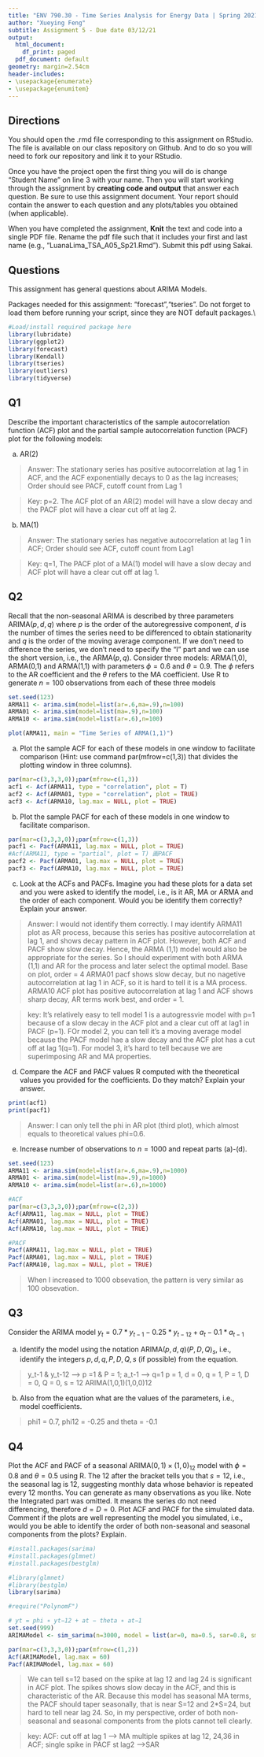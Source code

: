 ```yaml
---
title: "ENV 790.30 - Time Series Analysis for Energy Data | Spring 2021"
author: "Xueying Feng"
subtitle: Assignment 5 - Due date 03/12/21
output:
  html_document:
    df_print: paged
  pdf_document: default
geometry: margin=2.54cm
header-includes:
- \usepackage{enumerate}
- \usepackage{enumitem}
---
```

  
## Directions
  
You should open the .rmd file corresponding to this assignment on RStudio. The file is available on our class repository on Github. And to do so you will need to fork our repository and link it to your RStudio.  

Once you have the project open the first thing you will do is change "Student Name" on line 3 with your name. 
Then you will start working through the assignment by  **creating code and output** that answer each question. Be sure to use this assignment document. Your report should contain the answer to each question and any plots/tables you obtained (when applicable).

When you have completed the assignment, **Knit** the text and code into a single PDF file. Rename the pdf file such that it includes your first and last name (e.g., "LuanaLima_TSA_A05_Sp21.Rmd"). Submit this pdf using Sakai. 

## Questions 

This assignment has general questions about ARIMA Models. 

Packages needed for this assignment: "forecast","tseries". Do not forget to load them before running your script, since they are NOT default packages.\\

```r
#Load/install required package here
library(lubridate)
library(ggplot2)
library(forecast)  
library(Kendall)
library(tseries)
library(outliers)
library(tidyverse)
```


## Q1
Describe the important characteristics of the sample autocorrelation function (ACF) plot and the partial sample autocorrelation function (PACF) plot for the following models: 


(a) AR(2)

> Answer: The stationary series has positive autocorrelation at lag 1 in ACF, and the ACF exponentially decays to 0 as the lag increases; Order should see PACF, cutoff count from Lag 1

>Key: p=2. The ACF plot of an AR(2) model will have a slow decay and the PACF plot will have a clear cut off at lag 2.

(b) MA(1)

> Answer: The stationary series has negative autocorrelation at lag 1 in ACF; Order should see ACF, cutoff count from Lag1

>Key: q=1, The PACF plot of a MA(1) model will have a slow decay and ACF plot will have a clear cut off at lag 1.


## Q2
Recall that the non-seasonal ARIMA is described by three parameters ARIMA$(p,d,q)$ where $p$ is the order of the autoregressive component, $d$ is the number of times the series need to be differenced to obtain stationarity and $q$ is the order of the moving average component. If we don't need to difference the series, we don't need to specify the "I" part and we can use the short version, i.e., the ARMA$(p,q)$. Consider three models: ARMA(1,0), ARMA(0,1) and ARMA(1,1) with parameters $\phi=0.6$ and $\theta= 0.9$. The $\phi$ refers to the AR coefficient and the $\theta$ refers to the MA coefficient. Use R to generate $n=100$ observations from each of these three models

```r
set.seed(123)
ARMA11 <- arima.sim(model=list(ar=.6,ma=.9),n=100)
ARMA01 <- arima.sim(model=list(ma=.9),n=100)
ARMA10 <- arima.sim(model=list(ar=.6),n=100)

plot(ARMA11, main = "Time Series of ARMA(1,1)")
```


(a) Plot the sample ACF for each of these models in one window to facilitate comparison (Hint: use command par(mfrow=c(1,3)) that divides the plotting window in three columns). 

```r
par(mar=c(3,3,3,0));par(mfrow=c(1,3))
acf1 <- Acf(ARMA11, type = "correlation", plot = T)
acf2 <- Acf(ARMA01, type = "correlation", plot = TRUE)
acf3 <- Acf(ARMA10, lag.max = NULL, plot = TRUE)
```


(b)  Plot the sample PACF for each of these models in one window to facilitate comparison.  

```r
par(mar=c(3,3,3,0));par(mfrow=c(1,3))
pacf1 <- Pacf(ARMA11, lag.max = NULL, plot = TRUE)
#Acf(ARMA11, type = "partial", plot = T) 画PACF
pacf2 <- Pacf(ARMA01, lag.max = NULL, plot = TRUE)
pacf3 <- Pacf(ARMA10, lag.max = NULL, plot = TRUE)
```

(c)  Look at the ACFs and PACFs. Imagine you had these plots for a data set and you were asked to identify the model, i.e., is it AR, MA or ARMA and the order of each component. Would you be identify them correctly? Explain your answer.

> Answer: I would not identify them correctly. 
I may identify ARMA11 plot as AR process, because this series has positive autocorrelation at lag 1, and shows decay pattern in ACF plot. However, both ACF and PACF show slow decay. Hence, the ARMA (1,1) model would also be appropriate for the series. So I should experiment with both ARMA (1,1) and AR for the process and later select the optimal model. Base on plot, order = 4
ARMA01 pacf shows slow decay, but no nagetive autocorrelation at lag 1 in ACF, so it is hard to tell it is a MA process.
ARMA10 ACF plot has positive autocorrelation at lag 1 and ACF shows sharp decay, AR terms work best, and order = 1. 

> key: It's relatively easy to tell model 1 is a autogressvie model with p=1 because of a slow decay in the ACF plot and a clear cut off at lag1 in PACF (p=1). 
FOr model 2, you can tell it's a moving average model because the PACF model hae a slow decay and the ACF plot has a cut off at lag 1(q=1). For model 3, it's hard to tell because we are superimposing AR and MA properties.

(d)  Compare the ACF and PACF values R computed with the theoretical values you provided for the coefficients. Do they match? Explain your answer.

```r
print(acf1)
print(pacf1)
```


> Answer: I can only tell the phi in AR plot (third plot), which almost equals to theoretical values phi=0.6. 

(e)  Increase number of observations to $n=1000$ and repeat parts (a)-(d).

```r

set.seed(123)
ARMA11 <- arima.sim(model=list(ar=.6,ma=.9),n=1000)
ARMA01 <- arima.sim(model=list(ma=.9),n=1000)
ARMA10 <- arima.sim(model=list(ar=.6),n=1000)

#ACF
par(mar=c(3,3,3,0));par(mfrow=c(2,3))
Acf(ARMA11, lag.max = NULL, plot = TRUE)
Acf(ARMA01, lag.max = NULL, plot = TRUE)
Acf(ARMA10, lag.max = NULL, plot = TRUE)

#PACF
Pacf(ARMA11, lag.max = NULL, plot = TRUE)
Pacf(ARMA01, lag.max = NULL, plot = TRUE)
Pacf(ARMA10, lag.max = NULL, plot = TRUE)

```
> When I increased to 1000 obsevation, the pattern is very similar as 100 obsevation.



## Q3 

Consider the ARIMA model $y_t=0.7*y_{t-1}-0.25*y_{t-12}+a_t-0.1*a_{t-1}$


(a)  Identify the model using the notation ARIMA$(p,d,q)(P,D,Q)_ s$, i.e., identify the integers $p,d,q,P,D,Q,s$ (if possible) from the equation.

> y_t-1 & y_t-12 --> p =1 & P = 1; a_t-1 --> q=1
p = 1, d = 0, q = 1, P = 1, D = 0, Q = 0, s = 12
> ARIMA(1,0,1)(1,0,0)12


(b)  Also from the equation what are the values of the parameters, i.e., model coefficients. 

> phi1 = 0.7, phi12 = -0.25 and theta = -0.1


## Q4

Plot the ACF and PACF of a seasonal ARIMA$(0, 1)\times(1, 0)_{12}$ model with $\phi =0 .8$ and $\theta = 0.5$ using R. The $12$ after the bracket tells you that $s=12$, i.e., the seasonal lag is 12, suggesting monthly data whose behavior is repeated every 12 months. You can generate as many observations as you like. Note the Integrated part was omitted. It means the series do not need differencing, therefore $d=D=0$. Plot ACF and PACF for the simulated data. Comment if the plots are well representing the model you simulated, i.e., would you be able to identify the order of both non-seasonal and seasonal components from the plots? Explain.

```r

#install.packages(sarima)
#install.packages(glmnet)
#install.packages(bestglm)

#library(glmnet)
#library(bestglm)
library(sarima)

#require("PolynomF")

# yt = phi ∗ yt−12 + at − theta ∗ at−1
set.seed(999)
ARIMAModel <- sim_sarima(n=3000, model = list(ar=0, ma=0.5, sar=0.8, sma=0, iorder=0, siorder=0, nseasons=12))

par(mar=c(3,3,3,0));par(mfrow=c(1,2))
Acf(ARIMAModel, lag.max = 60)
Pacf(ARIMAModel, lag.max = 60)

```
>We can tell s=12 based on the spike at lag 12 and lag 24 is significant in ACF plot. The spikes shows slow decay in the ACF, and this is characteristic of the AR. Because this model has seasonal MA terms, the PACF should taper seasonally, that is near S=12 and 2*S=24, but hard to tell near lag 24. So, in my perspective, order of both non-seasonal and seasonal components from the plots cannot tell clearly.

>key: ACF: cut off at lag 1 --> MA
multiple spikes at lag 12, 24,36 in ACF; single spike in PACF st lag2 -->SAR





